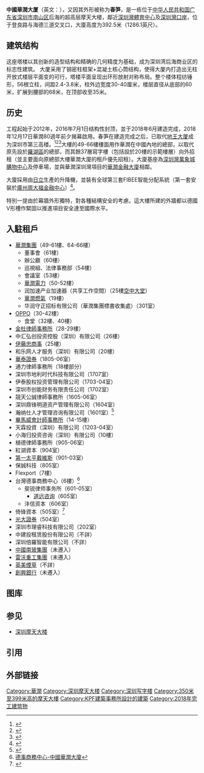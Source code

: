 {{NOT|華潤大廈}}
{{Infobox Skyscraper
| building_name = 中國華潤大厦<br>China Resources Tower
| image = China Resources Headquarters by the side of shenzhen bay2020.jpg
| caption = 位于深圳湾侧的中國华润大厦，采用了钢密柱框架+混凝土核心筒结构
| previous_building=
| location = {{CHN}}[[广东省|广东省]][[深圳市|深圳市]][[南山区_(深圳市)|南山区]][[粵海街道|粵海街道]]科苑南路2666號
| status = {{green|竣工}}
| building_type = [[摩天大楼|摩天大楼]]
| architectural_style = [[后现代主义建筑|后现代主义建筑]]
| built = 
| use = [[办公室|办公室]]、[[商业|商业]]
| antenna_spire = 392.5[[米_(单位)|米]]
| roof = 392.5[[米_(单位)|米]]
| top_floor = 345米
| floor_count = 68
| floor_area = 26.49万[[平方米|平方米]]
| elevator_count = 59
| completion_date = 2018年6月
| material = [[钢筋混凝土|钢筋混凝土]]、[[玻璃|玻璃]]
| developer = {{flagicon|HKG}} [[华润置地|华润置地]]
| owner= [[華潤置地|華潤置地]]（[[地上權|地上權]]）
| landlord= [[深圳市人民政府|深圳市人民政府]]（國有土地所有權）
| architect = [[KPF建築師事務所|KPF建築師事務所]]
| main_contractor=[[中國建築第三工程局|中國建築第三工程局]]
}}
'''中國華潤大厦'''（英文：{{lang|en|China Resources Tower}}），又因其外形被称为'''春笋'''，是一栋位于[[中华人民共和国|中华人民共和国]][[广东省|广东省]][[深圳市|深圳市]][[南山区_(深圳市)|南山区]]后海的超高层摩天大楼，鄰近[[深圳灣體育中心|深圳灣體育中心]]及[[深圳灣口岸|深圳灣口岸]]，位于登良路与海德三道交叉口，大廈高度为392.5米（1286.1英尺）。

==建筑结构==
这座塔楼以其创新的造型结构和精确的几何精度为基础，成为深圳湾后海商业区的标志性建筑。
大厦采用了钢密柱框架+混凝土核心筒结构，使得大厦内打造出无柱开放式楼层平面变的可行，塔楼平面呈现出环形放射对称布局。整个楼体程纺锤形，56根立柱，间距2.4-3.8米，柱外边宽度30-40厘米，楼层直径从底部的60米，扩展到腰部的68米，在顶部收至35米。

==历史==
工程起始于2012年，2016年7月1日结构性封顶，並于2018年6月建造完成，2018年12月17日華潤80週年前夕揭幕啟用。春笋在建造完成之后，已取代[[信興廣場|地王大厦]]成为深圳市第三高楼。<ref>{{Cite web|url=http://bbs.zhulong.com/102010_group_3000051/detail19186400|title=400米高深圳华润大厦如“春笋”破土而出|accessdate=2017-02-07|archive-date=2017-01-16|archive-url=https://web.archive.org/web/20170116144849/http://bbs.zhulong.com/102010_group_3000051/detail19186400/|dead-url=no}}</ref><ref>{{cite web|url=http://skyscrapercenter.com/building/china-resources-headquarters/14589|title=China Resources Headquarters|accessdate=September 17, 2014|work=The Skyscraper Center|publisher=[[Council_on_Tall_Buildings_and_Urban_Habitat|Council on Tall Buildings and Urban Habitat]]|archive-date=2017-06-27|archive-url=https://web.archive.org/web/20170627113237/http://www.skyscrapercenter.com/building/china-resources-headquarters/14589|dead-url=no}}</ref><ref>{{Cite web|url=http://www.chinanews.com/tp/2016/07-01/7924626.shtml|title=深圳“春笋”大厦封顶|accessdate=2017-02-07|archive-date=2016-12-20|archive-url=https://web.archive.org/web/20161220083317/http://www.chinanews.com/tp/2016/07-01/7924626.shtml|dead-url=no}}</ref>大樓的49-66樓樓面用作華潤在中國內地的總部，以取代原先設於[[羅湖區|羅湖區]]的總部，而其餘37層寫字樓（包括設於20樓的示範樓層）向外招租（並主要面向原總部大樓華潤大廈的租戶優先招租）。大廈基座為[[深圳灣萬象城|深圳灣萬象城]][[購物中心|購物中心]]及停車場，並與華潤深圳灣項目的[[華潤金融大廈|華潤金融大廈]]相鄰。

大廈採用由[[日立製作所|日立]]生產的升降機，並裝有全球第三套FIBEE智能分配系統（第一套安裝於[[廣州周大福金融中心|廣州周大福金融中心]]）<ref>{{Cite web |url=http://www.hitachi-helc.com/Wap/article/902.html |title=日立製作所-日立电梯助力深圳湾畔第一高楼中国华润大厦 |accessdate=2019-09-23 |archive-date=2019-09-23 |archive-url=https://web.archive.org/web/20190923115951/http://www.hitachi-helc.com/Wap/article/902.html |dead-url=no }}</ref>。

特別一提由於幕牆外形獨特，對各種結構安全的考慮。這大樓所建的外牆都以德國V形槽作緊固以推進項目安全達至國際水平。

==入駐租戶==
*[[華潤集團|華潤集團]]（49-61樓、64-66樓）
**董事會（61樓）
**辦公廳（60樓）
**巡視組、法律事務部（54樓）
**會議室（53樓）
**[[華潤電力|華潤電力]]（50-52樓）
**润加速产业加速器（共享工作空間）（25樓[[空中大堂|空中大堂]]）
**[[華潤燃氣|華潤燃氣]]（19樓）
**华润守正招标有限公司（華潤集團標書收集處）（301室）
*[[OPPO|OPPO]]（30-42樓）
**食堂（32樓、40樓）
*[[金杜律師事務所|金杜律師事務所]]（28-29樓）
*中汇弘创投资控股（深圳）有限公司（26樓）
*[[伊藤忠商事|伊藤忠商事]]（25樓）
*和乐网人才服务（深圳）有限公司（20樓）
*[[華泰證券|華泰證券]]（1805-06室）
*通力律師事務所（18樓部分）
*深圳市地利时代科技有限公司（1707室）
*伊泰股权投资管理有限公司（1703-04室）
*深圳市创能财务有限责任公司（1702室）
*競天公誠律師事務所（1605-06室）
*深圳鼎锋明道资产管理有限公司（1604室）
*瀚纳仕人才管理咨询有限公司（1601室）<ref>{{Cite web |url=https://www.chinaventure.com.cn/cmsmodel/news/detail/334173.shtml |title=中國華潤大廈首批租戶交付 |accessdate=2018-10-23 |archive-date=2018-10-23 |archive-url=https://web.archive.org/web/20181023082845/https://www.chinaventure.com.cn/cmsmodel/news/detail/334173.shtml |dead-url=no }}</ref>
*[[畢馬威會計師事務所|畢馬威會計師事務所]]（14-15樓）
*天霖投資（深圳）有限公司（1203-04室）
*小海归投资咨询（深圳）有限公司（10樓）
*植德律師事務所（905-06室）
*紅湖資本（904室）
*[[第一太平戴維斯|第一太平戴維斯]]（901-03室）
*保誠科技（805室）
*Flexport（7樓）
*台灣德事商務中心（6樓）<ref>[https://www.executivecentre.com.tw/office-space/china-resources-tower/ 德事商務中心-中國華潤大廈]</ref>
**斐锐律师事务所（601-05室）
***[[道远咨询|道远咨询]]（605室）
**沣信资本（606室）
*倚锋資本（505室）<ref>{{Cite web |url=http://www.efungcapital.com/news_view.aspx?TypeId=4&Id=478&Fid=t2:4:2 |title=倚峰資本遷入中國華潤大廈 |accessdate=2019-01-08 |archive-date=2019-01-08 |archive-url=https://web.archive.org/web/20190108200756/http://www.efungcapital.com/news_view.aspx?TypeId=4&Id=478&Fid=t2:4:2 |dead-url=no }}</ref>
*[[光大證券|光大證券]]（504室）
*深圳市理睿科技有限公司（202室）
*中建投租赁股份有限公司（不詳）
*深圳倍羅智能有限公司（不詳）
*[[中國南玻集團|中國南玻集團]]（未遷入）
*[[雷沃重工集團|雷沃重工集團]]（未遷入）
*[[英美煙草|英美煙草]]（不詳）
*[[創興銀行|創興銀行]]（未遷入）

== 图库 ==
{{Gallery
|width = 200
|height = 
|lines = 1
|File:ChinaResourcesHeadquartersinShenzhen20209.jpg |从深圳人才公园眺望中國华润大厦。
|File:China Resources Headquarters&Shenzhen Bay gymnasium in Nanshan District2020.jpg|华润大厦及深圳湾体育中心附近建筑群。
}}

== 参见 ==
* [[深圳摩天大楼|深圳摩天大楼]]

== 引用 ==
{{reflist}}

== 外部链接 ==
{{Commonscat|China Resources Headquarters, Shenzhen}}

{{华润集团}}
{{超高层摩天大楼}}
{{深圳摩天大楼}}
{{深圳}}
{{Authority control}}
[[Category:華潤|Category:華潤]]
[[Category:深圳摩天大楼|Category:深圳摩天大楼]]
[[Category:深圳写字楼|Category:深圳写字楼]]
[[Category:350米至399米高的摩天大樓|Category:350米至399米高的摩天大樓]]
[[Category:KPF建築事務所設計的建築|Category:KPF建築事務所設計的建築]]
[[Category:2018年完工建筑物|Category:2018年完工建筑物]]